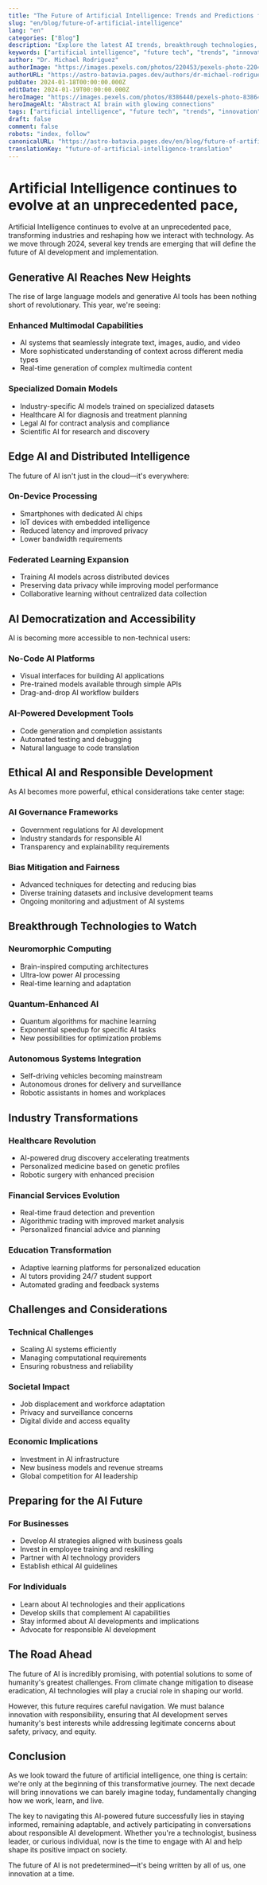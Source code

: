 ```yaml
---
title: "The Future of Artificial Intelligence: Trends and Predictions for 2024"
slug: "en/blog/future-of-artificial-intelligence"
lang: "en"
categories: ["Blog"]
description: "Explore the latest AI trends, breakthrough technologies, and predictions that will shape the future of artificial intelligence in 2024 and beyond."
keywords: ["artificial intelligence", "future tech", "trends", "innovation"]
author: "Dr. Michael Rodriguez"
authorImage: "https://images.pexels.com/photos/220453/pexels-photo-220453.jpeg?auto=compress&cs=tinysrgb&w=1260&h=750&dpr=1"
authorURL: "https://astro-batavia.pages.dev/authors/dr-michael-rodriguez"
pubDate: 2024-01-18T00:00:00.000Z
editDate: 2024-01-19T00:00:00.000Z
heroImage: "https://images.pexels.com/photos/8386440/pexels-photo-8386440.jpeg?auto=compress&cs=tinysrgb&w=1260&h=750&dpr=1"
heroImageAlt: "Abstract AI brain with glowing connections"
tags: ["artificial intelligence", "future tech", "trends", "innovation"]
draft: false
comment: false
robots: "index, follow"
canonicalURL: "https://astro-batavia.pages.dev/en/blog/future-of-artificial-intelligence"
translationKey: "future-of-artificial-intelligence-translation"
---
```


# Artificial Intelligence continues to evolve at an unprecedented pace,

Artificial Intelligence continues to evolve at an unprecedented pace, transforming industries and reshaping how we interact with technology. As we move through 2024, several key trends are emerging that will define the future of AI development and implementation.

## Generative AI Reaches New Heights

The rise of large language models and generative AI tools has been nothing short of revolutionary. This year, we're seeing:

### Enhanced Multimodal Capabilities

- AI systems that seamlessly integrate text, images, audio, and video
- More sophisticated understanding of context across different media types
- Real-time generation of complex multimedia content

### Specialized Domain Models

- Industry-specific AI models trained on specialized datasets
- Healthcare AI for diagnosis and treatment planning
- Legal AI for contract analysis and compliance
- Scientific AI for research and discovery

## Edge AI and Distributed Intelligence

The future of AI isn't just in the cloud—it's everywhere:

### On-Device Processing

- Smartphones with dedicated AI chips
- IoT devices with embedded intelligence
- Reduced latency and improved privacy
- Lower bandwidth requirements

### Federated Learning Expansion

- Training AI models across distributed devices
- Preserving data privacy while improving model performance
- Collaborative learning without centralized data collection

## AI Democratization and Accessibility

AI is becoming more accessible to non-technical users:

### No-Code AI Platforms

- Visual interfaces for building AI applications
- Pre-trained models available through simple APIs
- Drag-and-drop AI workflow builders

### AI-Powered Development Tools

- Code generation and completion assistants
- Automated testing and debugging
- Natural language to code translation

## Ethical AI and Responsible Development

As AI becomes more powerful, ethical considerations take center stage:

### AI Governance Frameworks

- Government regulations for AI development
- Industry standards for responsible AI
- Transparency and explainability requirements

### Bias Mitigation and Fairness

- Advanced techniques for detecting and reducing bias
- Diverse training datasets and inclusive development teams
- Ongoing monitoring and adjustment of AI systems

## Breakthrough Technologies to Watch

### Neuromorphic Computing

- Brain-inspired computing architectures
- Ultra-low power AI processing
- Real-time learning and adaptation

### Quantum-Enhanced AI

- Quantum algorithms for machine learning
- Exponential speedup for specific AI tasks
- New possibilities for optimization problems

### Autonomous Systems Integration

- Self-driving vehicles becoming mainstream
- Autonomous drones for delivery and surveillance
- Robotic assistants in homes and workplaces

## Industry Transformations

### Healthcare Revolution

- AI-powered drug discovery accelerating treatments
- Personalized medicine based on genetic profiles
- Robotic surgery with enhanced precision

### Financial Services Evolution

- Real-time fraud detection and prevention
- Algorithmic trading with improved market analysis
- Personalized financial advice and planning

### Education Transformation

- Adaptive learning platforms for personalized education
- AI tutors providing 24/7 student support
- Automated grading and feedback systems

## Challenges and Considerations

### Technical Challenges

- Scaling AI systems efficiently
- Managing computational requirements
- Ensuring robustness and reliability

### Societal Impact

- Job displacement and workforce adaptation
- Privacy and surveillance concerns
- Digital divide and access equality

### Economic Implications

- Investment in AI infrastructure
- New business models and revenue streams
- Global competition for AI leadership

## Preparing for the AI Future

### For Businesses

- Develop AI strategies aligned with business goals
- Invest in employee training and reskilling
- Partner with AI technology providers
- Establish ethical AI guidelines

### For Individuals

- Learn about AI technologies and their applications
- Develop skills that complement AI capabilities
- Stay informed about AI developments and implications
- Advocate for responsible AI development

## The Road Ahead

The future of AI is incredibly promising, with potential solutions to some of humanity's greatest challenges. From climate change mitigation to disease eradication, AI technologies will play a crucial role in shaping our world.

However, this future requires careful navigation. We must balance innovation with responsibility, ensuring that AI development serves humanity's best interests while addressing legitimate concerns about safety, privacy, and equity.

## Conclusion

As we look toward the future of artificial intelligence, one thing is certain: we're only at the beginning of this transformative journey. The next decade will bring innovations we can barely imagine today, fundamentally changing how we work, learn, and live.

The key to navigating this AI-powered future successfully lies in staying informed, remaining adaptable, and actively participating in conversations about responsible AI development. Whether you're a technologist, business leader, or curious individual, now is the time to engage with AI and help shape its positive impact on society.

The future of AI is not predetermined—it's being written by all of us, one innovation at a time.

